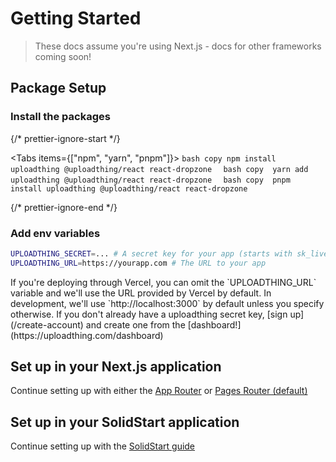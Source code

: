 
# Getting Started

> These docs assume you're using Next.js - docs for other frameworks coming
> soon!

## Package Setup

<Steps>

### Install the packages


{/* prettier-ignore-start */}

<Tabs items={["npm", "yarn", "pnpm"]}>
  <Tab>
    ```bash copy
    npm install uploadthing @uploadthing/react react-dropzone 
    ```
  </Tab>
  <Tab>
    ```bash copy 
    yarn add uploadthing @uploadthing/react react-dropzone 
    ```
  </Tab>
  <Tab>
    ```bash copy 
    pnpm install uploadthing @uploadthing/react react-dropzone 
    ```
  </Tab>
</Tabs>

{/* prettier-ignore-end */}

### Add env variables

```bash copy
UPLOADTHING_SECRET=... # A secret key for your app (starts with sk_live_)
UPLOADTHING_URL=https://yourapp.com # The URL to your app
```

<Callout type="info">
  If you're deploying through Vercel, you can omit the `UPLOADTHING_URL`
  variable and we'll use the URL provided by Vercel by default. In development,
  we'll use `http://localhost:3000` by default unless you specify otherwise.
</Callout>

<Callout type="warning">
  If you don't already have a uploadthing secret key, [sign up](/create-account) and create one from
  the [dashboard!](https://uploadthing.com/dashboard)
</Callout>
</Steps>

## Set up in your Next.js application

Continue setting up with either the [App Router](/nextjs/appdir) or [Pages Router (default)](/nextjs/pagedir)

## Set up in your SolidStart application

Continue setting up with the [SolidStart guide](/solid)
